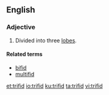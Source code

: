 ==English==

===Adjective===
{{en-adj|-}}

# {{context|botany|lang=en}} Divided into three [[lobes]].

====Related terms====
* [[bifid]]
* [[multifid]]

[[et:trifid]]
[[io:trifid]]
[[ku:trifid]]
[[ta:trifid]]
[[vi:trifid]]
